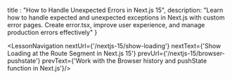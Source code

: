 
  title : "How to Handle Unexpected Errors in Next.js 15",
  description: "Learn how to handle expected and unexpected exceptions in Next.js with custom error pages. Create error.tsx, improve user experience, and manage production errors effectively"
}


<LessonNavigation nextUrl={'/nextjs-15/show-loading'} nextText={'Show Loading at the Route Segment in Next.js 15'} prevUrl={'/nextjs-15/browser-pushstate'} prevText={'Work with the Browser history and pushState function in Next.js'}/>

